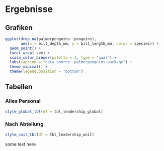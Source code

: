 # Ergebnisse

## Grafiken

```r
ggplot(drop_na(palmerpenguins::penguins), 
       aes(x = bill_depth_mm, y = bill_length_mm, color = species)) +
  geom_point() +
  facet_wrap(~sex) +
  scale_color_brewer(palette = 3, type = "qual") +
  labs(caption = "data source: palmerpenguins-package") +
  theme_minimal() +
  theme(legend.position = "bottom")
```

## Tabellen

### Alles Personal

```r
style_global_tbl(df = tbl_leadership_global)
```

### Nach Abteilung

```r
style_unit_tbl(df = tbl_leadership_unit)
```


some text here



<!-- the last line needs to specify the \clearpage-command -->

\clearpage
